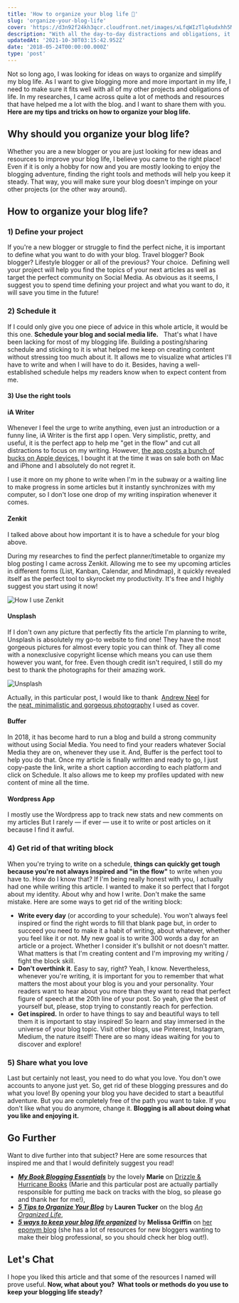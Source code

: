 ```yaml
---
title: 'How to organize your blog life 📝'
slug: 'organize-your-blog-life'
cover: 'https://d3n92f24kh3qcr.cloudfront.net/images/xLfqWIzTlq4udxhh5MZB.jpg'
description: "With all the day-to-day distractions and obligations, it's not always easy to find the time to blog and build an online community. "
updatedAt: '2021-10-30T03:15:42.952Z'
date: '2018-05-24T00:00:00.000Z'
type: 'post'
---
```


Not so long ago, I was looking for ideas on ways to organize and simplify my blog life. As I want to give blogging more and more important in my life, I need to make sure it fits well with all of my other projects and obligations of life. In my researches, I came across quite a lot of methods and resources that have helped me a lot with the blog. and I want to share them with you. **Here are my tips and tricks on how to organize your blog life.**

## Why should you organize your blog life?

Whether you are a new blogger or you are just looking for new ideas and resources to improve your blog life, I believe you came to the right place! Even if it is only a hobby for now and you are mostly looking to enjoy the blogging adventure, finding the right tools and methods will help you keep it steady. That way, you will make sure your blog doesn't impinge on your other projects (or the other way around).

## How to organize your blog life?

### 1) Define your project

If you're a new blogger or struggle to find the perfect niche, it is important to define what you want to do with your blog. Travel blogger? Book blogger? Lifestyle blogger or all of the previous? Your choice.  Defining well your project will help you find the topics of your next articles as well as target the perfect community on Social Media. As obvious as it seems, I suggest you to spend time defining your project and what you want to do, it will save you time in the future!

### 2) Schedule it

If I could only give you one piece of advice in this whole article, it would be this one. **Schedule your blog and social media life.**   That's what I have been lacking for most of my blogging life. Building a posting/sharing schedule and sticking to it is what helped me keep on creating content without stressing too much about it. It allows me to visualize what articles I'll have to write and when I will have to do it. Besides, having a well-established schedule helps my readers know when to expect content from me.

#### **3) Use the right tools**

#### iA Writer

Whenever I feel the urge to write anything, even just an introduction or a funny line, iA Writer is the first app I open. Very simplistic, pretty, and useful, it is the perfect app to help me "get in the flow" and cut all distractions to focus on my writing. However, [the app costs a bunch of bucks on Apple devices.](https://itunes.apple.com/app/id775737172?mt=8&ign-mpt=uo%3D4) I bought it at the time it was on sale both on Mac and iPhone and I absolutely do not regret it.

I use it more on my phone to write when I'm in the subway or a waiting line to make progress in some articles but it instantly synchronizes with my computer, so I don't lose one drop of my writing inspiration whenever it comes.

#### Zenkit

I talked above about how important it is to have a schedule for your blog above.

During my researches to find the perfect planner/timetable to organize my blog posting I came across Zenkit. Allowing me to see my upcoming articles in different forms (List, Kanban, Calendar, and Mindmap), it quickly revealed itself as the perfect tool to skyrocket my productivity. It's free and I highly suggest you start using it now!

![How I use Zenkit](https://d3n92f24kh3qcr.cloudfront.net/images/36CDjcDKR3ONare8vNGj.jpg)

#### Unsplash

If I don't own any picture that perfectly fits the article I'm planning to write,  Unsplash is absolutely my go-to website to find one! They have the most gorgeous pictures for almost every topic you can think of. They all come with a nonexclusive copyright license which means you can use them however you want, for free. Even though credit isn't required, I still do my best to thank the photographs for their amazing work.

![Unsplash](https://d3n92f24kh3qcr.cloudfront.net/images/PaNDrWTqpHknrAghvGAm.jpg)

Actually, in this particular post, I would like to thank  [Andrew Neel](https://unsplash.com/@andrewtneel?utm_medium=referral&utm_campaign=photographer-credit&utm_content=creditBadge 'Download free do whatever you want high-resolution photos from Andrew Neel') for the [neat, minimalistic and gorgeous photography](https://unsplash.com/photos/cckf4TsHAuw) I used as cover.

#### Buffer

In 2018, it has become hard to run a blog and build a strong community without using Social Media. You need to find your readers whatever Social Media they are on, whenever they use it. And, Buffer is the perfect tool to help you do that. Once my article is finally written and ready to go, I just copy-paste the link, write a short caption according to each platform and click on Schedule. It also allows me to keep my profiles updated with new content of mine all the time.

#### Wordpress App

I mostly use the Wordpress app to track new stats and new comments on my articles But I rarely — if ever — use it to write or post articles on it because I find it awful.

### **4) Get rid of that writing block**

When you're trying to write on a schedule, **things can quickly get tough because you're not always inspired and "in the flow"** to write when you have to. How do I know that? If I'm being really honest with you, I actually had one while writing this article. I wanted to make it so perfect that I forgot about my identity. About why and how I write. Don't make the same mistake. Here are some ways to get rid of the writing block:

-   **Write every day** (or according to your schedule). You won't always feel inspired or find the right words to fill that blank page but, in order to succeed you need to make it a habit of writing, about whatever, whether you feel like it or not. My new goal is to write 300 words a day for an article or a project. Whether I consider it's bullshit or not doesn't matter. What matters is that I'm creating content and I'm improving my writing / fight the block skill.
-   **Don't overthink it**. Easy to say, right? Yeah, I know. Nevertheless, whenever you're writing, it is important for you to remember that what matters the most about your blog is you and your personality. Your readers want to hear about you more than they want to read that perfect figure of speech at the 20th line of your post. So yeah, give the best of yourself but, please, stop trying to constantly reach for perfection.
-   **Get inspired.** In order to have things to say and beautiful ways to tell them it is important to stay inspired! So learn and stay immersed in the universe of your blog topic. Visit other blogs, use Pinterest, Instagram, Medium, the nature itself! There are so many ideas waiting for you to discover and explore!

### **5) Share what you love**

Last but certainly not least, you need to do what you love. You don't owe accounts to anyone just yet. So, get rid of these blogging pressures and do what you love! By opening your blog you have decided to start a beautiful adventure. But you are completely free of the path you want to take. If you don't like what you do anymore, change it. **Blogging is all about doing what you like and enjoying it.**

## **Go Further**

Want to dive further into that subject? Here are some resources that inspired me and that I would definitely suggest you read!

-   _**[My Book Blogging Essentials](https://drizzleandhurricanebooks.com/2018/01/24/my-book-blogging-essentials/)**_ by the lovely **Marie** on [Drizzle & Hurricane Books](https://drizzleandhurricanebooks.com) (Marie and this particular post are actually partially responsible for putting me back on tracks with the blog, so please go and thank her for me!),
-   _**[5 Tips to Organize Your Blog](https://www.anorganizedlife.info/)**_ by **Lauren Tucker** on the blog [_An Organized Life_](https://www.anorganizedlife.info/),
-   [_**5 ways to keep your blog life organized**_](https://www.melyssagriffin.com/5-ways-keep-blog-life-organized/) by **Melissa Griffin** on [her eponym blog](https://www.melyssagriffin.com/5-ways-keep-blog-life-organized/) (she has a lot of resources for new bloggers wanting to make their blog professional, so you should check her blog out!).

## Let's Chat

I hope you liked this article and that some of the resources I named will prove useful. **Now, what about you?  What tools or methods do you use to keep your blogging life steady?**
